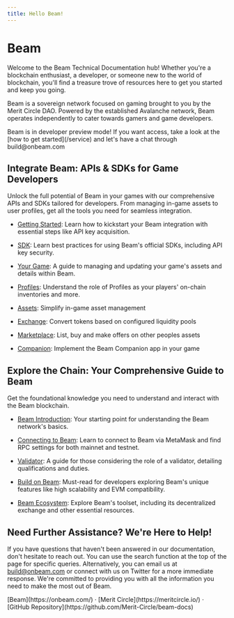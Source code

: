 ```yaml
---
title: Hello Beam!
---
```



<h1 className="text-center text-4xl tracking-tighter font-extrabold md:text-5xl mt-8">
  Beam
</h1>

<Bleed>
  <Features />
</Bleed>

<SearchBar />

Welcome to the Beam Technical Documentation hub! Whether you're a blockchain enthusiast, a developer, or someone new to the world of blockchain, you'll find a treasure trove of resources here to get you started and keep you going.

Beam is a sovereign network focused on gaming brought to you by the Merit Circle DAO. Powered by the established Avalanche network, Beam operates independently to cater towards gamers and game developers.

<Callout emoji="🛠️">
  Beam is in developer preview mode! If you want access, take a look at the [how
  to get started](/service) and let's have a chat through build@onbeam.com
</Callout>

## Integrate Beam: APIs & SDKs for Game Developers

Unlock the full potential of Beam in your games with our comprehensive APIs and SDKs tailored for developers. From managing in-game assets to user profiles, get all the tools you need for seamless integration.

- [Getting Started](/service): Learn how to kickstart your Beam integration with essential steps like API key acquisition.

- [SDK](/service/sdk): Learn best practices for using Beam's official SDKs, including API key security.

- [Your Game](/service/your-game): A guide to managing and updating your game's assets and details within Beam.

- [Profiles](/service/profiles): Understand the role of Profiles as your players' on-chain inventories and more.

- [Assets](/service/assets): Simplify in-game asset management

- [Exchange](/service/exchange/converting-tokens): Convert tokens based on configured liquidity pools

- [Marketplace](/service/marketplace/introduction): List, buy and make offers on other peoples assets

- [Companion](/service/companion/introduction): Implement the Beam Companion app in your game

## Explore the Chain: Your Comprehensive Guide to Beam

Get the foundational knowledge you need to understand and interact with the Beam blockchain.

- [Beam Introduction](/chain/get-started): Your starting point for understanding the Beam network's basics.

- [Connecting to Beam](/chain/get-started/rpc): Learn to connect to Beam via MetaMask and find RPC settings for both mainnet and testnet.

- [Validator](/chain/nodes/validator): A guide for those considering the role of a validator, detailing qualifications and duties.

- [Build on Beam](/chain/builder): Must-read for developers exploring Beam's unique features like high scalability and EVM compatibility.

- [Beam Ecosystem](/chain/beam-ecosystem): Explore Beam's toolset, including its decentralized exchange and other essential resources.

## Need Further Assistance? We're Here to Help!

If you have questions that haven't been answered in our documentation, don't hesitate to reach out. You can use the search function at the top of the page for specific queries. Alternatively, you can email us at build@onbeam.com or connect with us on Twitter for a more immediate response. We're committed to providing you with all the information you need to make the most out of Beam.

<div className="mt-16 mb-20 text-center">
  [Beam](https://onbeam.com/) · [Merit Circle](https://meritcircle.io/) ·
  [GitHub Repository](https://github.com/Merit-Circle/beam-docs)
</div>
